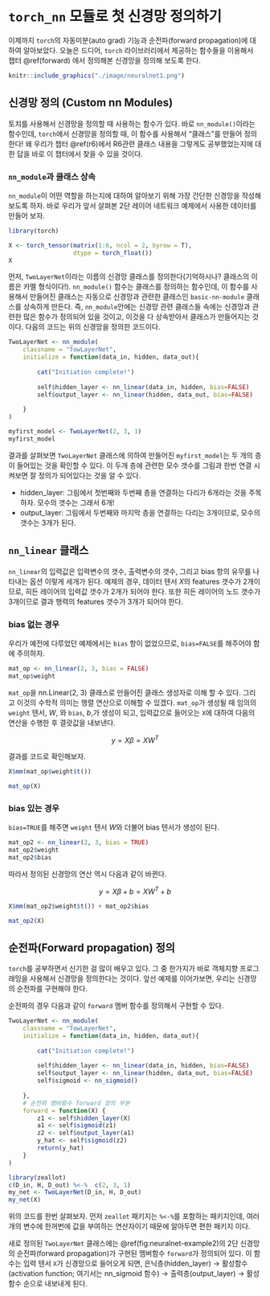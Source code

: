 # `torch_nn` 모듈로 첫 신경망 정의하기

이제까지 `torch`의 자동미분(auto grad) 기능과 순전파(forward propagation)에 대하여 알아보았다. 오늘은 드디어, `torch` 라이브러리에서 제공하는 함수들을 이용해서 챕터 \@ref(forward) 에서 정의해본 신경망을 정의해 보도록 한다.

```r
knitr::include_graphics("./image/neuralnet1.png")
```

## 신경망 정의 (Custom nn Modules)

토치를 사용해서 신경망을 정의할 때 사용하는 함수가 있다. 바로 `nn_module()`이라는 함수인데, `torch`에서 신경망을 정의할 때, 이 함수를 사용해서 "클래스"를 만들어 정의한다! 왜 우리가 챕터 \@ref(r6)에서 R6관련 클래스 내용을 그렇게도 공부했었는지에 대한 답을 바로 이 챕터에서 찾을 수 있을 것이다.

### `nn_module`과 클래스 상속

`nn_module`이 어떤 역할을 하는지에 대하여 알아보기 위해 가장 간단한 신경망을 작성해보도록 하자. 바로 우리가 앞서 살펴본 2단 레이어 네트워크 예제에서 사용한 데이터를 만들어 보자.

```r
library(torch)

X <- torch_tensor(matrix(1:6, ncol = 2, byrow = T),
                  dtype = torch_float()) 
X
```

먼저, `TwoLayerNet`이라는 이름의 신경망 클래스를 정의한다(기억하시나? 클래스의 이름은 카멜 형식이다!). `nn_module()` 함수는 클래스를 정의하는 함수인데, 이 함수를 사용해서 만들어진 클래스는 자동으로 신경망과 관련한 클래스인 `basic-nn-module` 클래스를 상속하게 만든다. 즉, `nn_module`안에는 신경망 관련 클래스들 속에는 신경망과 관련한 많은 함수가 정의되어 있을 것이고, 이것을 다 상속받아서 클래스가 만들어지는 것이다. 다음의 코드는 위의 신경망을 정의한 코드이다.

```r
TwoLayerNet <- nn_module(
    classname = "TowLayerNet",
    initialize = function(data_in, hidden, data_out){
        
        cat("Initiation complete!")
        
        self$hidden_layer <- nn_linear(data_in, hidden, bias=FALSE)
        self$output_layer <- nn_linear(hidden, data_out, bias=FALSE)
        
    }
)

myfirst_model <- TwoLayerNet(2, 3, 1)
myfirst_model
```

결과를 살펴보면 `TwoLayerNet` 클래스에 의하여 만들어진 `myfirst_model`는 두 개의 층이 들어있는 것을 확인할 수 있다. 이 두개 층에 관련한 모수 갯수를 그림과 한번 연결 시켜보면 잘 정의가 되어있다는 것을 알 수 있다.

* hidden_layer: 그림에서 첫번째와 두번째 층을 연결하는 다리가 6개라는 것을 주목하자. 모수의 갯수는 그래서 6개!
* output_layer: 그림에서 두번째와 마지막 층을 연결하는 다리는 3개이므로, 모수의 갯수는 3개가 된다.

## `nn_linear` 클래스

`nn_linear`의 입력값은 입력변수의 갯수, 출력변수의 갯수, 그리고 bias 항의 유무를 나타내는 옵션 이렇게 세개가 된다. 예제의 경우, 데이터 텐서 $X$의 features 갯수가 2개이므로, 히든 레이어의 입력값 갯수가 2개가 되어야 한다. 또한 히든 레이어의 노드 갯수가 3개이므로 결과 행력의 features 갯수가 3개가 되어야 한다. 

### bias 없는 경우

우리가 예전에 다루었던 예제에서는 `bias` 항이 없었으므로, `bias=FALSE`를 해주어야 함에 주의하자.

```r
mat_op <- nn_linear(2, 3, bias = FALSE)
mat_op$weight
```

`mat_op`을 nn.Linear(2, 3) 클래스로 만들어진 클래스 생성자로 이해 할 수 있다. 그리고 이것의 수학적 의미는 행렬 연산으로 이해할 수 있겠다. `mat_op`가 생성될 때 임의의 `weight` 텐서, $W$, 와 `bias`, $b$,가 생성이 되고, 입력값으로 들어오는 `X`에 대하여 다음의 연산을 수행한 후 결괏값을 내보낸다.

$$
y = X\beta = XW^T
$$

결과를 코드로 확인해보자.

```r
X$mm(mat_op$weight$t())

mat_op(X)
```

### bias 있는 경우

`bias=TRUE`를 해주면 `weight` 텐서 $W$와 더불어 bias 텐서가 생성이 된다.

```r
mat_op2 <- nn_linear(2, 3, bias = TRUE)
mat_op2$weight
mat_op2$bias
```

따라서 정의된 신경망의 연산 역시 다음과 같이 바뀐다.

$$
y = X\beta + b = XW^T + b
$$

```r
X$mm(mat_op2$weight$t()) + mat_op2$bias

mat_op2(X)
```

## 순전파(Forward propagation) 정의

`torch`를 공부하면서 신기한 걸 많이 배우고 있다. 그 중 한가지가 바로 객체지향 프로그래밍을 사용해서 신경망을 정의한다는 것이다. 앞선 예제를 이어가보면, 우리는 신경망의 순전파를 구현해야 한다.

순전파의 경우 다음과 같이 `forward` 멤버 함수를 정의해서 구현할 수 있다.

```r
TwoLayerNet <- nn_module(
    classname = "TowLayerNet",
    initialize = function(data_in, hidden, data_out){
        
        cat("Initiation complete!")
        
        self$hidden_layer <- nn_linear(data_in, hidden, bias=FALSE)
        self$output_layer <- nn_linear(hidden, data_out, bias=FALSE)
        self$sigmoid <- nn_sigmoid()
        
    },
    # 순전파 멤버함수 forward 정의 부분
    forward = function(X) {
        z1 <- self$hidden_layer(X)
        a1 <- self$sigmoid(z1)
        z2 <- self$output_layer(a1)
        y_hat <- self$sigmoid(z2)
        return(y_hat)
    }
)

library(zeallot)
c(D_in, H, D_out) %<-%  c(2, 3, 1)
my_net <- TwoLayerNet(D_in, H, D_out)
my_net(X)
```

위의 코드를 한번 살펴보자. 먼저 `zeallot` 패키지는 `%<-%`를 포함하는 패키지인데, 여러 개의 변수에 한꺼번에 값을 부여하는 연산자이기 때문에 알아두면 편한 패키지 이다.

새로 정의된 `TwoLayerNet` 클래스에는 \@ref(fig:neuralnet-example2)의 2단 신경망의 순전파(forward propagation)가 구현된 멤버함수 `forward`가 정의되어 있다. 이 함수는 입력 텐서 `X`가 신경망으로 들어오게 되면, 은닉층(hidden_layer) $\rightarrow$ 활성함수 (activation function; 여기서는 nn_sigmoid 함수) $\rightarrow$ 출력층(output_layer) $\rightarrow$ 활성함수 순으로 내보내게 된다.


